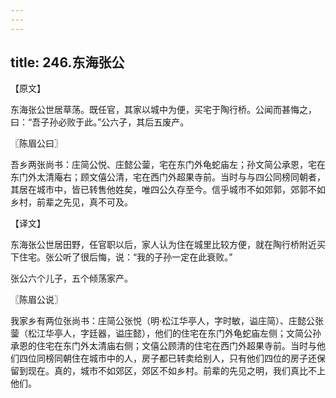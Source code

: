 ```yaml
---
---
---
```

title: 246.东海张公
---



【原文】

东海张公世居草荡。既任官，其家以城中为便，买宅于陶行桥。公闻而甚悔之，曰：“吾子孙必败于此。”公六子，其后五废产。

〖陈眉公曰〗

吾乡两张尚书：庄简公悦、庄懿公蓥，宅在东门外龟蛇庙左；孙文简公承恩，宅在东门外太清庵右；顾文僖公清，宅在西门外超果寺前。当时与与四公同榜同朝者，其居在城市中，皆已转售他姓矣，唯四公久存至今。信乎城市不如郊郭，郊郭不如乡村，前辈之先见，真不可及。

【译文】

东海张公世居田野，任官职以后，家人认为住在城里比较方便，就在陶行桥附近买下住宅。张公听了很后悔，说：“我的子孙一定在此衰败。”

张公六个儿子，五个倾荡家产。

〖陈眉公说〗

我家乡有两位张尚书：庄简公张悦（明·松江华亭人，字时敏，谥庄简）、庄懿公张蓥（松江华亭人，字廷器，谥庄懿），他们的住宅在东门外龟蛇庙左侧；文简公孙承恩的住宅在东门外太清庙右侧；文僖公顾清的住宅在西门外超果寺前。当时与他们四位同榜同朝住在城市中的人，房子都已转卖给别人，只有他们四位的房子还保留到现在。真的，城市不如郊区，郊区不如乡村。前辈的先见之明，我们真比不上他们。